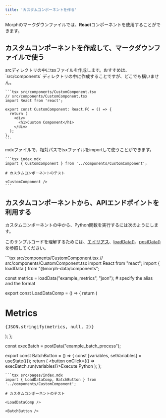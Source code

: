 ```yaml
---
title: 'カスタムコンポーネントを作る'
---
```


Morphのマークダウンファイルでは、**React**コンポーネントを使用することができます。

## カスタムコンポーネントを作成して、マークダウンファイルで使う

<Steps>
  <Step title="tsxファイルを作ってコンポーネントをexportする">
    srcディレクトリの中にtsxファイルを作成します。おすすめは、 `src/components` ディレクトリの中に作成することですが、どこでも構いません。

    ```tsx src/components/CustomComponent.tsx
    // src/components/CustomComponent.tsx
    import React from 'react';

    export const CustomComponent: React.FC = () => {
      return (
        <div>
          <h1>Custom Component</h1>
        </div>
      );
    };
    ```
  </Step>
  <Step title="mdxファイルでカスタムコンポーネントを使う">
    mdxファイルで、相対パスでtsxファイルをimportして使うことができます。

    ```tsx index.mdx
    import { CustomComponent } from '../components/CustomComponent';

    # カスタムコンポーネントのテスト

    <CustomComponent />
    ```
  </Step>
</Steps>

## カスタムコンポーネントから、APIエンドポイントを利用する

カスタムコンポーネントの中から、Python関数を実行するには次のようにします。

このサンプルコードを理解するためには、[エイリアス](/docs/ja/develop/guides/alias)、[loadData()](/data-application/ja/morph-data-load-data.mdx)、[postData()](/data-application/ja/morph-data-post-data.mdx)を参照してください。

<CodeGroup>
  ```tsx src/components/CustomComponent.tsx
  // src/components/CustomComponent.tsx
  import React from "react";
  import { loadData } from "@morph-data/components";

  const metrics = loadData("example_metrics", "json"); # specify the alias and the format

  export const LoadDataComp = () => {
    return (
      <div>
        <h1>Metrics</h1>
        <pre>{JSON.stringify(metrics, null, 2)}</pre>
      </div>
    );
  };

  const execBatch = postData("example_batch_process");

  export const BatchButton = () => {
    const [variables, setVariables] = useState({});
    return (
      <button onClick={() => execBatch.run(variables)}>Execute Python</button>
    );
  };
  ``` 
  ```tsx src/pages/index.mdx
  import { LoadDataComp, BatchButton } from '../components/CustomComponent';

  # カスタムコンポーネントのテスト

  <LoadDataComp />

  <BatchButton />
  ```
</CodeGroup>